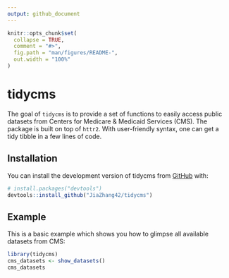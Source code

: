 ```yaml
---
output: github_document
---
```


<!-- README.md is generated from README.Rmd. Please edit that file -->

```r
knitr::opts_chunk$set(
  collapse = TRUE,
  comment = "#>",
  fig.path = "man/figures/README-",
  out.width = "100%"
)
```

# tidycms

<!-- badges: start -->
<!-- badges: end -->

The goal of `tidycms` is to provide a set of functions to easily access public datasets from Centers for Medicare & Medicaid Services (CMS). The package is built on top of `httr2`. With user-friendly syntax, one can get a tidy tibble in a few lines of code.

## Installation

You can install the development version of tidycms from [GitHub](https://github.com/) with:

``` r
# install.packages("devtools")
devtools::install_github("JiaZhang42/tidycms")
```

## Example

This is a basic example which shows you how to glimpse all available datasets from CMS:

```r
library(tidycms)
cms_datasets <- show_datasets()
cms_datasets
```


